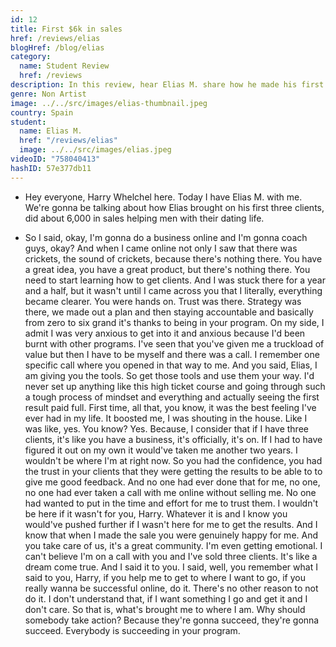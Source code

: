 ```yaml
---
id: 12
title: First $6k in sales
href: /reviews/elias
blogHref: /blog/elias
category:
  name: Student Review
  href: /reviews
description: In this review, hear Elias M. share how he made his first $6,000 in sales helping men with their dating life.
genre: Non Artist
image: ../../src/images/elias-thumbnail.jpeg
country: Spain
student:
  name: Elias M.
  href: "/reviews/elias"
  image: ../../src/images/elias.jpeg
videoID: "758040413"
hashID: 57e377db11
---
```


- Hey everyone, Harry Whelchel here. Today I have Elias M. with me. We're gonna be talking about how Elias brought on his first three clients, did about 6,000 in sales helping men with their dating life.

- So I said, okay, I'm gonna do a business online and I'm gonna coach guys, okay? And when I came online not only I saw that there was crickets, the sound of crickets, because there's nothing there. You have a great idea, you have a great product, but there's nothing there. You need to start learning how to get clients. And I was stuck there for a year and a half, but it wasn't until I came across you that I literally, everything became clearer. You were hands on. Trust was there. Strategy was there, we made out a plan and then staying accountable and basically from zero to six grand it's thanks to being in your program. On my side, I admit I was very anxious to get into it and anxious because I'd been burnt with other programs. I've seen that you've given me a truckload of value but then I have to be myself and there was a call. I remember one specific call where you opened in that way to me. And you said, Elias, I am giving you the tools. So get those tools and use them your way. I'd never set up anything like this high ticket course and going through such a tough process of mindset and everything and actually seeing the first result paid full. First time, all that, you know, it was the best feeling I've ever had in my life. It boosted me, I was shouting in the house. Like I was like, yes. You know? Yes. Because, I consider that if I have three clients, it's like you have a business, it's officially, it's on. If I had to have figured it out on my own it would've taken me another two years. I wouldn't be where I'm at right now. So you had the confidence, you had the trust in your clients that they were getting the results to be able to to give me good feedback. And no one had ever done that for me, no one, no one had ever taken a call with me online without selling me. No one had wanted to put in the time and effort for me to trust them. I wouldn't be here if it wasn't for you, Harry. Whatever it is and I know you would've pushed further if I wasn't here for me to get the results. And I know that when I made the sale you were genuinely happy for me. And you take care of us, it's a great community. I'm even getting emotional. I can't believe I'm on a call with you and I've sold three clients. It's like a dream come true. And I said it to you. I said, well, you remember what I said to you, Harry, if you help me to get to where I want to go, if you really wanna be successful online, do it. There's no other reason to not do it. I don't understand that, if I want something I go and get it and I don't care. So that is, what's brought me to where I am. Why should somebody take action? Because they're gonna succeed, they're gonna succeed. Everybody is succeeding in your program.
